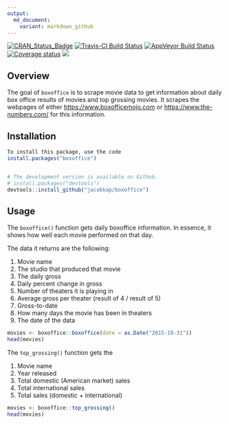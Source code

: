 ```yaml
---
output:
  md_document:
    variant: markdown_github
---
```


[![CRAN_Status_Badge](https://www.r-pkg.org/badges/version/boxoffice)](https://cran.r-project.org/package=boxoffice.png)
[![Travis-CI Build Status](https://travis-ci.org/jacobkap/boxoffice.svg?branch=master)](https://travis-ci.org/jacobkap/boxoffice) [![AppVeyor Build Status](https://ci.appveyor.com/api/projects/status/github/jacobkap/boxoffice?branch=master&svg=true)](https://ci.appveyor.com/project/jacobkap/boxoffice) [![Coverage status](https://codecov.io/gh/jacobkap/boxoffice/branch/master/graph/badge.svg)](https://codecov.io/github/jacobkap/boxoffice?branch=master)
[![](https://cranlogs.r-pkg.org/badges/boxoffice)](https://cran.rstudio.com/web/packages/boxoffice/index.html)

## Overview

The goal of `boxoffice` is to scrape movie data to get information about daily box office results of movies and top grossing movies. It scrapes the webpages of either [https://www.boxofficemojo.com](https://www.boxofficemojo.com) or [https://www.the-numbers.com/](https://www.the-numbers.com/) for this information.

## Installation

``` r
To install this package, use the code
install.packages("boxoffice")


# The development version is available on Github.
# install.packages("devtools")
devtools::install_github("jacobkap/boxoffice")
```

## Usage

The `boxoffice()` function gets daily boxoffice information. In essence, it shows how well each movie performed on that day.

The data it returns are the following:

1. Movie name    
2. The studio that produced that movie    
3. The daily gross    
4. Daily percent change in gross    
5. Number of theaters it is playing in    
6. Average gross per theater (result of 4 / result of 5)
7. Gross-to-date    
8. How many days the movie has been in theaters    
9. The date of the data


```r
movies <- boxoffice::boxoffice(date = as.Date("2015-10-31"))
head(movies)
```


The `top_grossing()` function gets the 

1. Movie name
2. Year released
3. Total domestic (American market) sales
4. Total international sales
5. Total sales (domestic + international)

```r
movies <- boxoffice::top_grossing()
head(movies)
```
